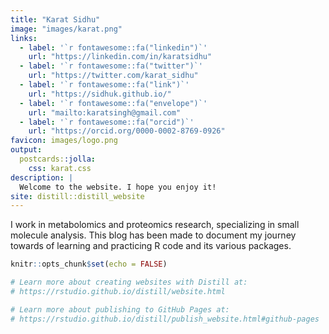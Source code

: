 ```yaml
---
title: "Karat Sidhu"
image: "images/karat.png"
links:
  - label: '`r fontawesome::fa("linkedin")`'
    url: "https://linkedin.com/in/karatsidhu"
  - label: '`r fontawesome::fa("twitter")`'
    url: "https://twitter.com/karat_sidhu"
  - label: '`r fontawesome::fa("link")`'
    url: "https://sidhuk.github.io/"
  - label: '`r fontawesome::fa("envelope")`'
    url: "mailto:karatsingh@gmail.com"
  - label: '`r fontawesome::fa("orcid")`'
    url: "https://orcid.org/0000-0002-8769-0926"
favicon: images/logo.png
output:
  postcards::jolla:
    css: karat.css
description: |
  Welcome to the website. I hope you enjoy it!
site: distill::distill_website
---
```



I work in metabolomics and proteomics research, specializing in small molecule analysis. This blog has been
made to document my journey towards of learning and practicing R code and its various packages.

```r
knitr::opts_chunk$set(echo = FALSE)

# Learn more about creating websites with Distill at:
# https://rstudio.github.io/distill/website.html

# Learn more about publishing to GitHub Pages at:
# https://rstudio.github.io/distill/publish_website.html#github-pages

```

